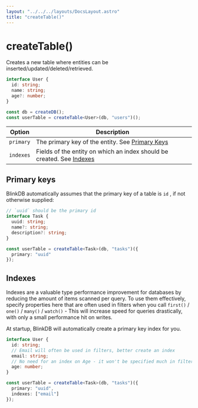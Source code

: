 ```yaml
---
layout: "../../../layouts/DocsLayout.astro"
title: "createTable()"
---
```


# createTable()

Creates a new table where entities can be inserted/updated/deleted/retrieved.

```ts
interface User {
  id: string;
  name: string;
  age?: number;
}

const db = createDB();
const userTable = createTable<User>(db, "users")();
```

| Option    | Description                                                      |
| --------- | ---------------------------------------------------------------- |
| `primary` | The primary key of the entity. See [Primary Keys](#primary-keys) |
| `indexes` | Fields of the entity on which an index should be created. See [Indexes](#indexes) |

## Primary keys

BlinkDB automatically assumes that the primary key of a table is `id` , if not otherwise supplied:

```ts
// `uuid` should be the primary id
interface Task {
  uuid: string;
  name?: string;
  description?: string;
}

const userTable = createTable<Task>(db, "tasks")({
  primary: "uuid"
});
```

## Indexes

Indexes are a valuable type performance improvement for databases by reducing the amount of items scanned per query.
To use them effectively, specify properties here that are often used in filters when you call `first()` / `one()` / `many()` / `watch()` -
This will increase speed for queries drastically, with only a small performance hit on writes.

At startup, BlinkDB will automatically create a primary key index for you.

```ts
interface User {
  id: string;
  // Email will often be used in filters, better create an index
  email: string;
  // No need for an index on Age - it won't be specified much in filters
  age: number;
}

const userTable = createTable<Task>(db, "tasks")({
  primary: "uuid",
  indexes: ["email"]
});
```
